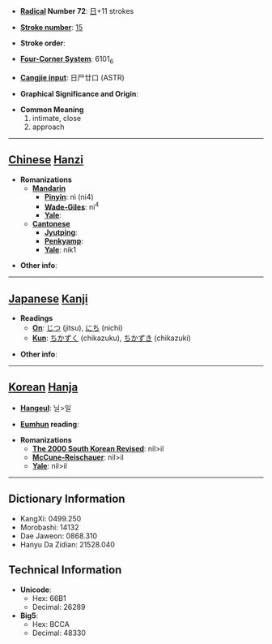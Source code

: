 * '''[[Wiktionary:Chinese radical index| Radical]] Number 72''': [[Wiktionary:Chinese radical index 日|日]]+11 strokes

* '''[[Wiktionary:Chinese total strokes index|Stroke number]]''': [[Wiktionary:Chinese total strokes index 15|15]]

* '''Stroke order''': 

* '''[[Wiktionary:Chinese four corner index|Four-Corner System]]''': 6101<sub>6</sub>

* '''[[Wiktionary:Chinese Cangjie index|Cangjie input]]''': 日尸廿口 (ASTR)

* '''Graphical Significance and Origin''': 

* '''Common Meaning'''
*#intimate, close
*# approach


----

== [[Chinese]] [[Hanzi]] ==

* '''Romanizations'''
** '''[[Mandarin]]'''
*** '''[[Pinyin]]''': nì (ni4)
*** '''[[Wade-Giles]]''': ni<sup>4</sup>
*** '''[[Yale]]''': 
** '''[[Cantonese]]'''
*** '''[[Jyutping]]''':
*** '''[[Penkyamp]]''': 
*** '''[[Yale]]''': nik1

* '''Other info''': 

----

== [[Japanese]] [[Kanji]] ==

* '''Readings'''
** '''[[On]]''': [[じつ]] (jitsu), [[にち]] (nichi)
** '''[[Kun]]''': [[ちかずく]] (chikazuku), [[ちかずき]] (chikazuki)

* '''Other info''':  

----

== [[Korean]] [[Hanja]] ==

* '''[[Hangeul]]''': 닐>일

* '''[[Eumhun]] reading''': 

* '''Romanizations'''
** '''[[The 2000 South Korean Revised Romanization|The 2000 South Korean Revised]]''': nil>il
** '''[[McCune-Reischauer]]''': nil>il
** '''[[Yale]]''': nil>il

----

== Dictionary Information ==

* KangXi: 0499.250
* Morobashi: 14132
* Dae Jaweon: 0868.310
* Hanyu Da Zidian: 21528.040

== Technical Information ==

* '''Unicode''':
** Hex: 66B1
** Decimal: 26289
* '''Big5''':
** Hex: BCCA
** Decimal: 48330